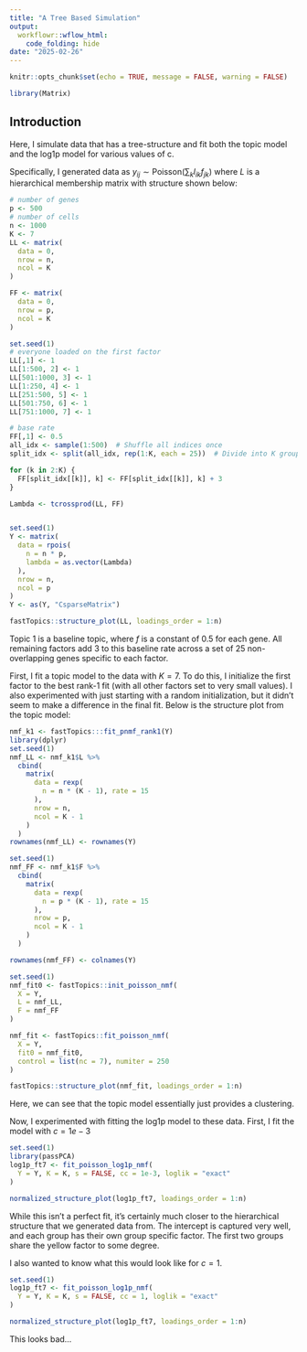 ```yaml
---
title: "A Tree Based Simulation"
output:
  workflowr::wflow_html:
    code_folding: hide
date: "2025-02-26"
---
```


```r
knitr::opts_chunk$set(echo = TRUE, message = FALSE, warning = FALSE)
```

```r
library(Matrix)
```


## Introduction

Here, I simulate data that has a tree-structure and fit both the topic model and the log1p model for various values of c.

Specifically, I generated data as $y_{ij} \sim \textrm{Poisson}(\sum_{k}l_{ik}f_{jk})$ where $L$ is a hierarchical membership matrix with structure shown below:

```r
# number of genes
p <- 500
# number of cells
n <- 1000
K <- 7
LL <- matrix(
  data = 0,
  nrow = n,
  ncol = K
)

FF <- matrix(
  data = 0,
  nrow = p,
  ncol = K
)

set.seed(1)
# everyone loaded on the first factor
LL[,1] <- 1
LL[1:500, 2] <- 1
LL[501:1000, 3] <- 1
LL[1:250, 4] <- 1
LL[251:500, 5] <- 1
LL[501:750, 6] <- 1
LL[751:1000, 7] <- 1

# base rate
FF[,1] <- 0.5
all_idx <- sample(1:500)  # Shuffle all indices once
split_idx <- split(all_idx, rep(1:K, each = 25))  # Divide into K groups

for (k in 2:K) {
  FF[split_idx[[k]], k] <- FF[split_idx[[k]], k] + 3
}

Lambda <- tcrossprod(LL, FF)


set.seed(1)
Y <- matrix(
  data = rpois(
    n = n * p,
    lambda = as.vector(Lambda)
  ),
  nrow = n,
  ncol = p
)
Y <- as(Y, "CsparseMatrix")

fastTopics::structure_plot(LL, loadings_order = 1:n)
```

Topic 1 is a baseline topic, where $f$ is a constant of $0.5$ for each gene. All remaining factors add $3$ to this baseline rate across a set of $25$ non-overlapping genes specific to each factor. 

First, I fit a topic model to the data with $K = 7$. To do this, I initialize the first factor to the best rank-1 fit (with all other factors set to very small values). I also experimented with just starting with a random initialization, but it didn't seem to make a difference in the final fit. Below is the structure plot from the topic model:

```r
nmf_k1 <- fastTopics:::fit_pnmf_rank1(Y)
library(dplyr)
set.seed(1)
nmf_LL <- nmf_k1$L %>%
  cbind(
    matrix(
      data = rexp(
        n = n * (K - 1), rate = 15
      ),
      nrow = n,
      ncol = K - 1
    )
  )
rownames(nmf_LL) <- rownames(Y)

set.seed(1)
nmf_FF <- nmf_k1$F %>%
  cbind(
    matrix(
      data = rexp(
        n = p * (K - 1), rate = 15
      ),
      nrow = p,
      ncol = K - 1
    )
  )

rownames(nmf_FF) <- colnames(Y)

set.seed(1)
nmf_fit0 <- fastTopics::init_poisson_nmf(
  X = Y,
  L = nmf_LL,
  F = nmf_FF
)

nmf_fit <- fastTopics::fit_poisson_nmf(
  X = Y,
  fit0 = nmf_fit0,
  control = list(nc = 7), numiter = 250
)
```
```r
fastTopics::structure_plot(nmf_fit, loadings_order = 1:n)
```


Here, we can see that the topic model essentially just provides a clustering.

Now, I experimented with fitting the log1p model to these data. First, I fit the model with $c = 1e-3$

```r
set.seed(1)
library(passPCA)
log1p_ft7 <- fit_poisson_log1p_nmf(
  Y = Y, K = K, s = FALSE, cc = 1e-3, loglik = "exact"
)

```

```r
normalized_structure_plot(log1p_ft7, loadings_order = 1:n)
```


While this isn't a perfect fit, it's certainly much closer to the hierarchical structure that we generated data from. The intercept is captured very well, and each group has their own group specific factor. The first two groups share the yellow factor to some degree.

I also wanted to know what this would look like for $c = 1$.

```r
set.seed(1)
log1p_ft7 <- fit_poisson_log1p_nmf(
  Y = Y, K = K, s = FALSE, cc = 1, loglik = "exact"
)
```

```r
normalized_structure_plot(log1p_ft7, loadings_order = 1:n)

```


This looks bad...
